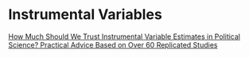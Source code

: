 # Instrumental Variables

[How Much Should We Trust Instrumental Variable Estimates in Political Science? Practical Advice Based on Over 60 Replicated Studies](https://yiqingxu.org/papers/english/2021_iv/LLXZ.pdf)